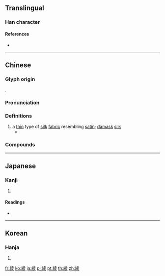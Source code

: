 {{character info/new}}
{{also|绫}}
==Translingual==

===Han character===
{{Han char|rn=120|rad=糸|as=08|sn=14|four=24947|canj=VFGCE}}

====References====
* {{Han ref|kx=0928.160|dkj=27591|dj=1366.050|hdz=53409.020|uh=7DBE|ud=32190|bh=BAF0|bd=47856}}

----

==Chinese==
{{zh-forms|s=绫}}

===Glyph origin===
{{Han etym}}
{{Han compound|糸|夌|ls=psc|c1=s|c2=p}}.

===Pronunciation===
{{zh-pron
|m=líng
|c=ling4
|mn=lîn
|w=3lin
|mc=y
|oc=y
|cat=n
}}

===Definitions===
{{zh-hanzi}}

# a [[thin]] type of [[silk]] [[fabric]] resembling [[satin]]; [[damask]] [[silk]]
#* {{zh-x|精 者 為 紡 絲 綾|The fine ones are woven into '''thin damask silk'''...|CL|ref={{RQ:Manshu|7|Silk Production|2}}}}

===Compounds===
{{zh-der|砑綾|綾機|綾羅|綾羅綢緞|綾襪|綾錦|繒綾}}

----

==Japanese==

===Kanji===
{{ja-kanji|grade=|rs=糸08}}

# {{defn|lang=ja|sort=糸08}}

====Readings====
* {{ja-readings|on=[[りょう]] (ryō)|kun=[[あや]] (aya)|nanori=}}

----

==Korean==

===Hanja===
{{ko-hanja|hangeul=[[릉]]>[[능]]|eumhun=|rv=reung>neung|mr=rŭng>nŭng|y=lung>nung}}

# {{defn|lang=ko|sort=糸08}}

[[fr:綾]]
[[ko:綾]]
[[ja:綾]]
[[pl:綾]]
[[pt:綾]]
[[th:綾]]
[[zh:綾]]